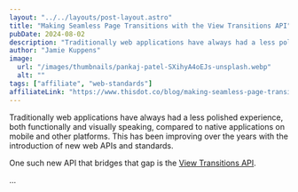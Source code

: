```yaml
---
layout: "../../layouts/post-layout.astro"
title: "Making Seamless Page Transitions with the View Transitions API"
pubDate: 2024-08-02
description: "Traditionally web applications have always had a less polished experience, both functionally and visually speaking, compared to native applications on mobile and other platforms. This has been improving over the years with the introduction of new web APIs and standards. One such new API that bridges that gap is the View Transitions API."
author: "Jamie Kuppens"
image:
  url: "/images/thumbnails/pankaj-patel-SXihyA4oEJs-unsplash.webp"
  alt: ""
tags: ["affiliate", "web-standards"]
affiliateLink: "https://www.thisdot.co/blog/making-seamless-page-transitions-with-the-view-transitions-api"
---
```


Traditionally web applications have always had a less polished experience, both
functionally and visually speaking, compared to native applications on mobile
and other platforms. This has been improving over the years with the
introduction of new web APIs and standards.

One such new API that bridges that gap is the [View Transitions
API](https://developer.mozilla.org/en-US/docs/Web/API/View_Transitions_API).

...
